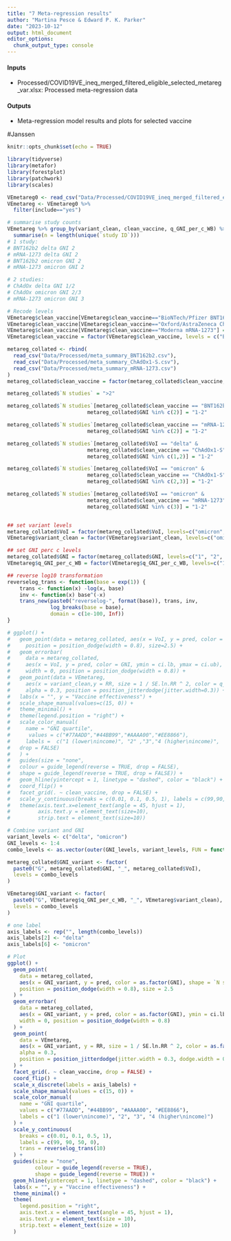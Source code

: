 ```yaml
---
title: "7 Meta-regression results"
author: "Martina Pesce & Edward P. K. Parker"
date: "2023-10-12"
output: html_document
editor_options: 
  chunk_output_type: console
---
```


#### Inputs
- Processed/COVID19VE_ineq_merged_filtered_eligible_selected_metareg_var.xlsx: Processed meta-regression data

#### Outputs
- Meta-regression model results and plots for selected vaccine


#Janssen

```r
knitr::opts_chunk$set(echo = TRUE)
```



```r
library(tidyverse)
library(metafor)
library(forestplot)
library(patchwork)
library(scales)

VEmetareg0 <- read_csv("Data/Processed/COVID19VE_ineq_merged_filtered_eligible_selected_metareg_var.csv")
VEmetareg <- VEmetareg0 %>% 
  filter(include=="yes")

# summarise study counts
VEmetareg %>% group_by(variant_clean, clean_vaccine, q_GNI_per_c_WB) %>%
  summarise(n = length(unique(`study ID`)))
# 1 study:
# BNT162b2 delta GNI 2
# mRNA-1273 delta GNI 2
# BNT162b2 omicron GNI 2
# mRNA-1273 omicron GNI 2

# 2 studies:
# ChAdOx delta GNI 1/2
# ChAdOx omicron GNI 2/3
# mRNA-1273 omicron GNI 3

# Recode levels
VEmetareg$clean_vaccine[VEmetareg$clean_vaccine=="BioNTech/Pfizer BNT162b2"] = "BNT162b2"
VEmetareg$clean_vaccine[VEmetareg$clean_vaccine=="Oxford/AstraZeneca ChAdOx1-S"] = "ChAdOx1-S"
VEmetareg$clean_vaccine[VEmetareg$clean_vaccine=="Moderna mRNA-1273"] = "mRNA-1273"
VEmetareg$clean_vaccine = factor(VEmetareg$clean_vaccine, levels = c("BNT162b2", "ChAdOx1-S", "mRNA-1273"))

metareg_collated <- rbind(
  read_csv("Data/Processed/meta_summary_BNT162b2.csv"),
  read_csv("Data/Processed/meta_summary_ChAdOx1-S.csv"),
  read_csv("Data/Processed/meta_summary_mRNA-1273.csv")
) 
metareg_collated$clean_vaccine = factor(metareg_collated$clean_vaccine, levels = c("BNT162b2", "ChAdOx1-S", "mRNA-1273"))

metareg_collated$`N studies` = ">2"

metareg_collated$`N studies`[metareg_collated$clean_vaccine == "BNT162b2" & 
                          metareg_collated$GNI %in% c(2)] = "1-2"

metareg_collated$`N studies`[metareg_collated$clean_vaccine == "mRNA-1273" & 
                          metareg_collated$GNI %in% c(2)] = "1-2"

metareg_collated$`N studies`[metareg_collated$VoI == "delta" & 
                          metareg_collated$clean_vaccine == "ChAdOx1-S" & 
                          metareg_collated$GNI %in% c(1,2)] = "1-2"

metareg_collated$`N studies`[metareg_collated$VoI == "omicron" & 
                          metareg_collated$clean_vaccine == "ChAdOx1-S" & 
                          metareg_collated$GNI %in% c(2,3)] = "1-2"

metareg_collated$`N studies`[metareg_collated$VoI == "omicron" & 
                          metareg_collated$clean_vaccine == "mRNA-1273" & 
                          metareg_collated$GNI %in% c(3)] = "1-2"


## set variant levels
metareg_collated$VoI = factor(metareg_collated$VoI, levels=c("omicron", "delta"))
VEmetareg$variant_clean = factor(VEmetareg$variant_clean, levels=c("omicron", "delta"))

## set GNI perc c levels
metareg_collated$GNI = factor(metareg_collated$GNI, levels=c("1", "2", "3", "4"))
VEmetareg$q_GNI_per_c_WB = factor(VEmetareg$q_GNI_per_c_WB, levels=c("1", "2", "3", "4"))

## reverse log10 transformation
reverselog_trans <- function(base = exp(1)) {
    trans <- function(x) -log(x, base)
    inv <- function(x) base^(-x)
    trans_new(paste0("reverselog-", format(base)), trans, inv, 
              log_breaks(base = base), 
              domain = c(1e-100, Inf))
}

# ggplot() +
#   geom_point(data = metareg_collated, aes(x = VoI, y = pred, color = GNI, shape = `N studies`),
#     position = position_dodge(width = 0.8), size=2.5) +
#   geom_errorbar(
#     data = metareg_collated,
#     aes(x = VoI, y = pred, color = GNI, ymin = ci.lb, ymax = ci.ub),
#     width = 0, position = position_dodge(width = 0.8)) +
#   geom_point(data = VEmetareg,
#     aes(x = variant_clean,y = RR, size = 1 / SE.ln.RR ^ 2, color = q_GNI_per_c_WB),
#     alpha = 0.3, position = position_jitterdodge(jitter.width=0.3)) +
#   labs(x = "", y = "Vaccine effectiveness") +
#   scale_shape_manual(values=c(15, 0)) +
#   theme_minimal() +
#   theme(legend.position = "right") +
#   scale_color_manual(
#     name = "GNI quartile",
#      values = c("#77AADD","#44BB99","#AAAA00","#EE8866"),
#     labels =  c("1 (lower\nincome)", "2" ,"3","4 (higher\nincome)",
#   drop = FALSE)
#   ) +
#   guides(size = "none",
#   colour = guide_legend(reverse = TRUE, drop = FALSE),
#   shape = guide_legend(reverse = TRUE, drop = FALSE)) +
#   geom_hline(yintercept = 1, linetype = "dashed", color = "black") +
#   coord_flip() +
#   facet_grid(. ~ clean_vaccine, drop = FALSE) +
#   scale_y_continuous(breaks = c(0.01, 0.1, 0.5, 1), labels = c(99,90,50,0), trans = reverselog_trans(10)) +
#   theme(axis.text.x=element_text(angle = 45, hjust = 1),
#         axis.text.y = element_text(size=10),
#         strip.text = element_text(size=10))
```

```r
# Combine variant and GNI
variant_levels <- c("delta", "omicron")
GNI_levels <- 1:4
combo_levels <- as.vector(outer(GNI_levels, variant_levels, FUN = function(g, v) paste0("G", g, "_", v)))

metareg_collated$GNI_variant <- factor(
  paste0("G", metareg_collated$GNI, "_", metareg_collated$VoI),
  levels = combo_levels
)

VEmetareg$GNI_variant <- factor(
  paste0("G", VEmetareg$q_GNI_per_c_WB, "_", VEmetareg$variant_clean),
  levels = combo_levels
)

# one label
axis_labels <- rep("", length(combo_levels))
axis_labels[2] <- "delta"
axis_labels[6] <- "omicron"

# Plot
ggplot() +
  geom_point(
    data = metareg_collated,
    aes(x = GNI_variant, y = pred, color = as.factor(GNI), shape = `N studies`),
    position = position_dodge(width = 0.8), size = 2.5
  ) +
  geom_errorbar(
    data = metareg_collated,
    aes(x = GNI_variant, y = pred, color = as.factor(GNI), ymin = ci.lb, ymax = ci.ub),
    width = 0, position = position_dodge(width = 0.8)
  ) +
  geom_point(
    data = VEmetareg,
    aes(x = GNI_variant, y = RR, size = 1 / SE.ln.RR ^ 2, color = as.factor(q_GNI_per_c_WB)),
    alpha = 0.3,
    position = position_jitterdodge(jitter.width = 0.3, dodge.width = 0.8)
  ) +
  facet_grid(. ~ clean_vaccine, drop = FALSE) +
  coord_flip() +
  scale_x_discrete(labels = axis_labels) +
  scale_shape_manual(values = c(15, 0)) +
  scale_color_manual(
    name = "GNI quartile",
    values = c("#77AADD", "#44BB99", "#AAAA00", "#EE8866"),
    labels = c("1 (lower\nincome)", "2", "3", "4 (higher\nincome)")
  ) +
  scale_y_continuous(
    breaks = c(0.01, 0.1, 0.5, 1),
    labels = c(99, 90, 50, 0),
    trans = reverselog_trans(10)
  ) +
  guides(size = "none", 
         colour = guide_legend(reverse = TRUE), 
         shape = guide_legend(reverse = TRUE)) +
  geom_hline(yintercept = 1, linetype = "dashed", color = "black") +
  labs(x = "", y = "Vaccine effectiveness") +
  theme_minimal() +
  theme(
    legend.position = "right",
    axis.text.x = element_text(angle = 45, hjust = 1),
    axis.text.y = element_text(size = 10),
    strip.text = element_text(size = 10)
  )
```






